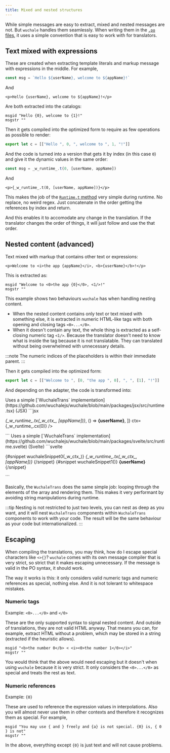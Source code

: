 ```yaml
---
title: Mixed and nested structures
---
```


While simple messages are easy to extract, mixed and nested messages are
not. But `wuchale` handles them seamlessly. When writing them in the [`.po`
files](/concepts/catalogs/#po-files), it uses a simple convention that is easy
to work with for translators.

## Text mixed with expressions

These are created when extracting template literals and markup message with
expressions in the middle. For example,

```js
const msg = `Hello ${userName}, welcome to ${appName}!`
```

And

```svelte
<p>Hello {userName}, welcome to ${appName}!</p>
```

Are both extracted into the catalogs:

```po
msgid "Hello {0}, welcome to {1}!"
msgstr ""
```

Then it gets compiled into the optimized form to require as few operations as
possible to render:

```js
export let c = [["Hello ", 0, ", welcome to ", 1, "!"]]
```

And the code is turned into a version that gets it by index (in this case `0`)
and give it the dynamic values in the same order:

```js
const msg = _w_runtime_.t(0, [userName, appName])
```
And
```svelte
<p>{_w_runtime_.t(0, [userName, appName])}</p>
```

This makes the job of the [`Runtime.t`
method](https://github.com/wuchalejs/wuchale/blob/main/packages/wuchale/src/runtime.ts)
very simple during runtime. No replace, no weird regex. Just concatenate in the
order getting the references by index and return.

And this enables it to accomodate any change in the translation. If the
translator changes the order of things, it will just follow and use the that
order.

## Nested content (advanced)

Text mixed with markup that contains other text or expressions:

```svelte
<p>Welcome to <i>the app {appName}</i>, <b>{userName}</b>!</p>
```

This is extracted as:

```po
msgid "Welcome to <0>the app {0}</0>, <1/>!"
msgstr ""
```

This example shows two behaviours `wuchale` has when handling nesting content.

- When the nested content contains only text or text mixed with something else,
    it is extracted in numeric HTML-like tags with both opening and closing tags
    `<0>...</0>`.
- When it doesn't contain any text, the whole thing is extracted as a
    self-closing numeric tag `<1/>`. Because the translator doesn't need to know
    what is inside the tag because it is not translatable. They can translated
    without being overwhelmed with unnecessary details.

:::note
The numeric indices of the placeholders is within their immediate parent.
:::

Then it gets compiled into the optimized form:

```js
export let c = [["Welcome to ", [0, "the app ", 0], ", ", [1], "!"]]
```

And depending on the adapter, the code is transformed into:


<Tabs>
    <TabItem label="JSX">
    Uses a simple [`WuchaleTrans` implementation](https://github.com/wuchalejs/wuchale/blob/main/packages/jsx/src/runtime.tsx) (JSX)
    ```jsx
    <p>
        <WuchaleTrans
            tags={[
                _w_ctx_ => <i key="_0">{_w_runtime_.tx(_w_ctx_, [appName])}</i>,
                () => <b key="_0">{userName}</b>,
            ]}
            ctx={_w_runtime_.cx(0)}
        />
    </p>
    ```
    </TabItem>
    <TabItem label="Svelte">
    Uses a simple [`WuchaleTrans` implementation](https://github.com/wuchalejs/wuchale/blob/main/packages/svelte/src/runtime.svelte) (Svelte)
    ```svelte
    <p>
        {#snippet wuchaleSnippet0(_w_ctx_)}
            <i>{_w_runtime_.tx(_w_ctx_, [appName])}</i>
        {/snippet}
        {#snippet wuchaleSnippet1()}
            <b>{userName}</b>
        {/snippet}
        <WuchaleTrans tags={[wuchaleSnippet0, wuchaleSnippet1]} ctx={_w_runtime_.cx(0)} />
    </p>
    ```
    </TabItem>
</Tabs>

Basically, the `WuchaleTrans` does the same simple job: looping through the
elements of the array and rendering them. This makes it very performant by
avoiding string manipulations during runtime.

:::tip
Nesting is not restricted to just two levels, you can nest as deep as
you want, and it will nest `WuchaleTrans` components within `WuchaleTrans`
components to work with your code. The result will be the same behaviour as
your code but internationalized.
:::

## Escaping

When compiling the translations, you may think, how do I escape special
characters like `<>{}`? `wuchale` comes with its own message compiler that is
very strict, so strict that it makes escaping unnecessary. If the message is
valid in the PO syntax, it should work.

The way it works is this: it only considers valid numeric tags and numeric
references as special, nothing else. And it is not tolerant to whitespace
mistakes.

### Numeric tags

Example: `<0>...</0>` and `</0>`

These are the only supported syntax to signal nested content. And outside of
translations, they are not valid HTML anyway. That means you can, for example,
extract HTML without a problem, which may be stored in a string (extracted if
the heuristic allows).

```po
msgid "<b>the number 0</b> < <i><0>the number 1</0></i>"
msgstr ""
```

You would think that the above would need escaping but it doesn't when using
`wuchale` because it is very strict. It only considers the `<0>...</0>` as
special and treats the rest as text.

### Numeric references

Example: `{0}`

These are used to reference the expression values in interpolations. Also you
will almost never use them in other contexts and therefore it recognizes them
as special. For example,

```po
msgid "You may use { and } freely and {a} is not special. {0} is, { 0 } is not"
msgstr ""
```

In the above, everything except `{0}` is just text and will not cause problems.
